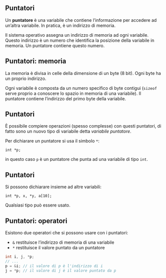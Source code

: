 ## Puntatori

Un **puntatore** è una variabile che contiene l'informazione per accedere ad un'altra variabile. In pratica, è un indirizzo di memoria.

Il sistema operativo assegna un indirizzo di memoria ad ogni variabile. Questo indirizzo è un numero che identifica la posizione della variabile in memoria. Un puntatore contiene questo numero.

## Puntatori: memoria

La memoria è divisa in celle della dimensione di un byte (8 bit). Ogni byte ha un proprio indirizzo.

Ogni variabile è composta da un numero specifico di byte contigui (`sizeof` serve proprio a conoscere lo spazio in memoria di una variabile). Il puntatore contiene l'indirizzo del primo byte della variabile.

## Puntatori

È possibile compiere operazioni (spesso complesse) con questi puntatori, di fatto sono un nuovo tipo di variabile detta *variabile puntatore*.

Per dichiarare un puntatore si usa il simbolo `*`:

`int *p;`

in questo caso `p` è un puntatore che punta ad una variabile di tipo `int`.

## Puntatori

Si possono dichiarare insieme ad altre variabili:

`int *p, x, *y, a[10];`

Qualsiasi tipo può essere usato.

## Puntatori: operatori

Esistono due operatori che si possono usare con i puntatori:

- `&` restituisce l'indirizzo di memoria di una variabile
- `*` restituisce il valore puntato da un puntatore

```.c
int i, j, *p;
// ...
p = &i; // il valore di p è l'indirizzo di i
j = *p; // il valore di j è il valore puntato da p
```
